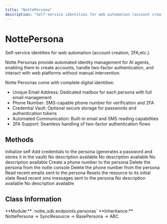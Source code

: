 ```yaml
---
title: "NottePersona"
description: "Self-service identities for web automation (account creation, 2FA,etc"
---
```


# NottePersona

Self-service identities for web automation (account creation, 2FA,etc.).

Notte Personas provide automated identity management for AI agents, enabling them to create accounts, handle two-factor authentication, and interact with web platforms without manual intervention.

Notte Personas come with complete digital identities:
- Unique Email Address: Dedicated mailbox for each persona with full email management
- Phone Number: SMS-capable phone number for verification and 2FA
- Credential Vault: Optional secure storage for passwords and authentication tokens
- Automated Communication: Built-in email and SMS reading capabilities
- 2FA Support: Seamless handling of two-factor authentication flows

## Methods

<CardGroup cols={2}>
  <Card
    title="__init__"
    icon="function"
    href="/sdk-reference/nottepersona/__init__"
  >
    Initialize self
  </Card>
  <Card
    title="add_credentials"
    icon="function"
    href="/sdk-reference/nottepersona/add_credentials"
  >
    Add credentials to the persona (generates a password and stores it in the vault)
  </Card>
  <Card
    title="aemails"
    icon="function"
    href="/sdk-reference/nottepersona/aemails"
  >
    No description available
  </Card>
  <Card
    title="asms"
    icon="function"
    href="/sdk-reference/nottepersona/asms"
  >
    No description available
  </Card>
  <Card
    title="create"
    icon="function"
    href="/sdk-reference/nottepersona/create"
  >
    No description available
  </Card>
  <Card
    title="create_number"
    icon="function"
    href="/sdk-reference/nottepersona/create_number"
  >
    Create a phone number to the persona
  </Card>
  <Card
    title="delete"
    icon="function"
    href="/sdk-reference/nottepersona/delete"
  >
    Delete the persona from the notte console
  </Card>
  <Card
    title="delete_number"
    icon="function"
    href="/sdk-reference/nottepersona/delete_number"
  >
    Delete the phone number from the persona
  </Card>
  <Card
    title="emails"
    icon="function"
    href="/sdk-reference/nottepersona/emails"
  >
    Read recent emails sent to the persona
  </Card>
  <Card
    title="reset"
    icon="function"
    href="/sdk-reference/nottepersona/reset"
  >
    Resets the resource to its initial state
  </Card>
  <Card
    title="sms"
    icon="function"
    href="/sdk-reference/nottepersona/sms"
  >
    Read recent sms messages sent to the persona
  </Card>
  <Card
    title="start"
    icon="function"
    href="/sdk-reference/nottepersona/start"
  >
    No description available
  </Card>
  <Card
    title="stop"
    icon="function"
    href="/sdk-reference/nottepersona/stop"
  >
    No description available
  </Card>
</CardGroup>

## Class Information

<Info>
**Module:** `notte_sdk.endpoints.personas`
**Inheritance:** NottePersona → SyncResource → BasePersona → ABC
</Info>

